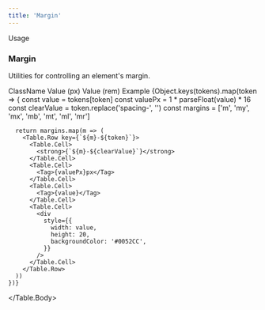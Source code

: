 ```yaml
---
title: 'Margin'
---
```




Usage

### Margin

Utilities for controlling an element's margin.

<Table>
  <Table.Head>
    <Table.Row>
      <Table.Cell>ClassName</Table.Cell>
      <Table.Cell>Value (px)</Table.Cell>
      <Table.Cell>Value (rem)</Table.Cell>
      <Table.Cell>Example</Table.Cell>
    </Table.Row>
  </Table.Head>
  <Table.Body>
    {Object.keys(tokens).map(token => {
      const value = tokens[token]
      const valuePx = 1 * parseFloat(value) * 16
      const clearValue = token.replace('spacing-', '')
      const margins = ['m', 'my', 'mx', 'mb', 'mt', 'ml', 'mr']

      return margins.map(m => (
        <Table.Row key={`${m}-${token}`}>
          <Table.Cell>
            <strong>{`${m}-${clearValue}`}</strong>
          </Table.Cell>
          <Table.Cell>
            <Tag>{valuePx}px</Tag>
          </Table.Cell>
          <Table.Cell>
            <Tag>{value}</Tag>
          </Table.Cell>
          <Table.Cell>
            <div
              style={{
                width: value,
                height: 20,
                backgroundColor: '#0052CC',
              }}
            />
          </Table.Cell>
        </Table.Row>
      ))
    })}
  </Table.Body>
</Table>
